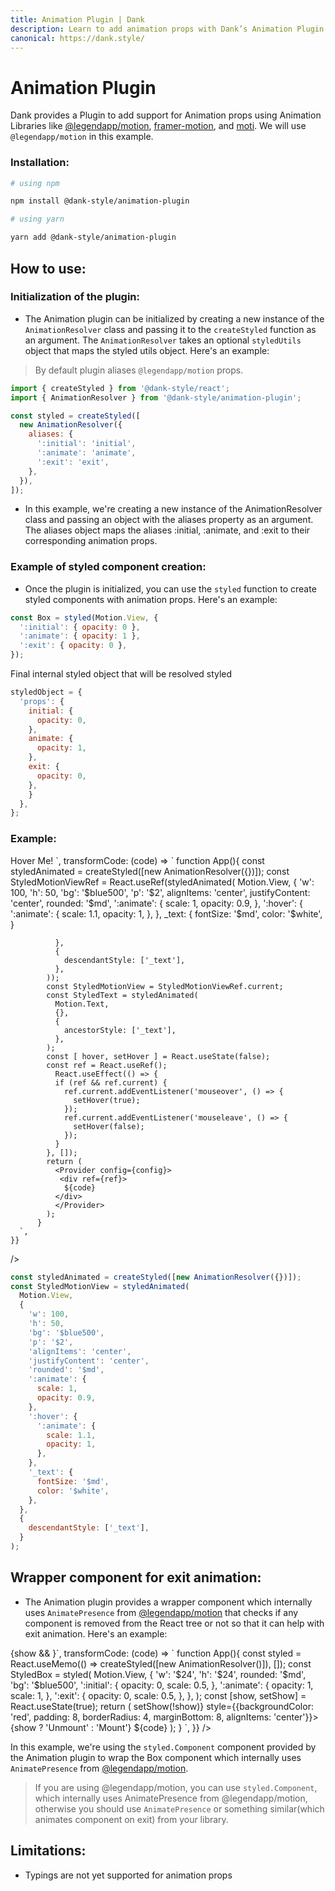 ```yaml
---
title: Animation Plugin | Dank
description: Learn to add animation props with Dank’s Animation Plugin for dynamic, animated UI elements. Performance impacts and lack of typings are limitations.
canonical: https://dank.style/
---
```



<Meta title="plugins/Animation Plugin" />

# Animation Plugin

Dank provides a Plugin to add support for Animation props using Animation Libraries like [@legendapp/motion](https://legendapp.com/open-source/motion/), [framer-motion](https://www.framer.com/motion/), and [moti](https://moti.fyi/). We will use `@legendapp/motion` in this example.

### Installation:

```bash
# using npm

npm install @dank-style/animation-plugin

# using yarn

yarn add @dank-style/animation-plugin
```

## How to use:

### Initialization of the plugin:

- The Animation plugin can be initialized by creating a new instance of the `AnimationResolver` class and passing it to the `createStyled` function as an argument. The `AnimationResolver` takes an optional `styledUtils` object that maps the styled utils object. Here's an example:

> By default plugin aliases `@legendapp/motion` props.

```jsx
import { createStyled } from '@dank-style/react';
import { AnimationResolver } from '@dank-style/animation-plugin';

const styled = createStyled([
  new AnimationResolver({
    aliases: {
      ':initial': 'initial',
      ':animate': 'animate',
      ':exit': 'exit',
    },
  }),
]);
```

- In this example, we're creating a new instance of the AnimationResolver class and passing an object with the aliases property as an argument. The aliases object maps the aliases :initial, :animate, and :exit to their corresponding animation props.

### Example of styled component creation:

- Once the plugin is initialized, you can use the `styled` function to create styled components with animation props. Here's an example:

```jsx
const Box = styled(Motion.View, {
  ':initial': { opacity: 0 },
  ':animate': { opacity: 1 },
  ':exit': { opacity: 0 },
});
```

Final internal styled object that will be resolved styled

```jsx
styledObject = {
  'props': {
    initial: {
      opacity: 0,
    },
    animate: {
      opacity: 1,
    },
    exit: {
      opacity: 0,
    },
    }
  },
};
```

### Example:

<AppProvider>
  <CodePreview
    showArgsController={false}
    metaData={{
      scope: {
        createStyled,
        AnimationResolver,
        Provider: StyledProvider,
        config,
        Pressable,
        Text,
        Motion,
        useEffect,
        useState,
        useRef,
        Motion,
      },
      code: `
<StyledMotionView
  states={{ hover: hover }}>
  <StyledText>Hover Me!</StyledText>
</StyledMotionView>`,
      transformCode: (code) => `
          function App(){
            const styledAnimated = createStyled([new AnimationResolver({})]);
            const StyledMotionViewRef = React.useRef(styledAnimated(
              Motion.View,
              {
                'w': 100,
                'h': 50,
                'bg': '$blue500',
                'p': '$2',
                alignItems: 'center',
                justifyContent: 'center',
                rounded: '$md',
                ':animate': {
                  scale: 1,
                  opacity: 0.9,
                },
                ':hover': {
                  ':animate': {
                    scale: 1.1,
                    opacity: 1,
                  },
                },
                _text: {
                  fontSize: '$md',
                  color: '$white',
                }
                
              },
              {
                descendantStyle: ['_text'],
              },
            ));
            const StyledMotionView = StyledMotionViewRef.current;
            const StyledText = styledAnimated(
              Motion.Text,
              {},
              {
                ancestorStyle: ['_text'],
              },
            );
            const [ hover, setHover ] = React.useState(false);
            const ref = React.useRef();
              React.useEffect(() => {
              if (ref && ref.current) {
                ref.current.addEventListener('mouseover', () => {
                  setHover(true);
                });
                ref.current.addEventListener('mouseleave', () => {
                  setHover(false);
                });
              }
            }, []);
            return ( 
              <Provider config={config}>
               <div ref={ref}>
                ${code}
              </div>
              </Provider>
            );
          }
      `,
    }}
  />
</AppProvider>

```jsx
const styledAnimated = createStyled([new AnimationResolver({})]);
const StyledMotionView = styledAnimated(
  Motion.View,
  {
    'w': 100,
    'h': 50,
    'bg': '$blue500',
    'p': '$2',
    'alignItems': 'center',
    'justifyContent': 'center',
    'rounded': '$md',
    ':animate': {
      scale: 1,
      opacity: 0.9,
    },
    ':hover': {
      ':animate': {
        scale: 1.1,
        opacity: 1,
      },
    },
    '_text': {
      fontSize: '$md',
      color: '$white',
    },
  },
  {
    descendantStyle: ['_text'],
  }
);
```

## Wrapper component for exit animation:

- The Animation plugin provides a wrapper component which internally uses `AnimatePresence` from [@legendapp/motion](https://legendapp.com/open-source/motion/) that checks if any component is removed from the React tree or not so that it can help with exit animation. Here's an example:

<AppProvider>
  <CodePreview
    showArgsController={false}
    metaData={{
      scope: {
        createStyled,
        AnimationResolver,
        Provider: StyledProvider,
        config,
        Pressable,
        Motion,
        Text,
        View,
      },
      code: `
<styled.Component>{show && <StyledBox />}</styled.Component>`,
      transformCode: (code) => `
          function App(){
            const styled = React.useMemo(() => createStyled([new AnimationResolver()]), []);
            const StyledBox = styled(
              Motion.View,
              {
                'w': '$24',
                'h': '$24',
                rounded: '$md',
                'bg': '$blue500',
                ':initial': {
                  opacity: 0,
                  scale: 0.5,
                },
                ':animate': {
                  opacity: 1,
                  scale: 1,
                },
                ':exit': {
                  opacity: 0,
                  scale: 0.5,
                },
              },
            );
            const [show, setShow] = React.useState(true);
            return ( 
              <Provider config={config}>
              <Pressable onPress={() => setShow(!show)} style={{backgroundColor: 'red', padding: 8, borderRadius: 4, marginBottom: 8, alignItems: 'center'}}>
                <Text style={{color: 'white'}}>{show ? 'Unmount' : 'Mount'}</Text>
              </Pressable>
                ${code}
              </Provider>
            );
          }
      `,
    }}
  />
</AppProvider>

In this example, we're using the `styled.Component` component provided by the Animation plugin to wrap the Box component which internally uses `AnimatePresence` from [@legendapp/motion](https://legendapp.com/open-source/motion/).

> If you are using @legendapp/motion, you can use `styled.Component`, which internally uses AnimatePresence from @legendapp/motion, otherwise you should use `AnimatePresence` or something similar(which animates component on exit) from your library.

## Limitations:

- Typings are not yet supported for animation props
